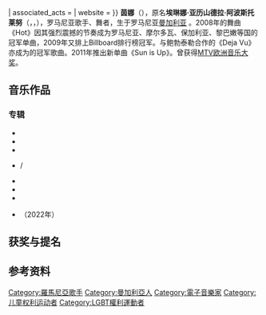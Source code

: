 {{expand english|time=2017-01-10T08:27:21+00:00}}
{{艺人
| type               = 女歌手
| name               = 茵娜<br>Inna
| image              = Inna at Masked Singer Romania 2021.jpg
| image_size         = 200px
| caption            = 2021年的茵娜
| birth_name         = Elena Alexandra Apostoleanu
| birth_date         = {{Birth date and age|1986|10|16}}
| birth_place        = 罗马尼亚[[曼加利亞|曼加利亞]]
| education          = {{tsl|en|Ovidius University|康斯坦察奥维德大学}}
| occupation         = {{Flatlist|
* 歌手 
* 制作人<ref name="credits">{{cite AV media notes |title=Party Never Ends |others=Inna |year=2013 |type=Liner notes |publisher={{tsl|en|Roton (label)||Roton}} (Barcode: 7502232240955) |location=罗马尼亚[[布加勒斯特|布加勒斯特]]}}</ref>
}}
| years_active       = 2008年至今
| awards             = 
| genre              = [[電子舞曲|EDM]]<ref name="electronic">{{cite web|url=http://www.allmusic.com/artist/inna-mn0001097442|title=Inna – Biography|publisher=[[AllMusic|AllMusic]]. [[All_Media_Network|All Media Network]]|access-date=2017-03-19|url-status=live|archive-url=https://web.archive.org/web/20170319100703/http://www.allmusic.com/artist/inna-mn0001097442|archive-date=2017-03-19}}</ref> 
| label              = {{flat list |
* {{tsl|en|Roton (label)||Roton}}<ref>{{cite news|url=http://www.roton.ro/artist.php?id=29&name=Inna|title=Roton Music – Inna|publisher={{tsl|en|Roton (label)||Roton}}|access-date=2017-03-19|language=ro|url-status=live|archive-url=https://web.archive.org/web/20170406181452/http://roton.ro/artist.php?id=29&name=Inna|archive-date=2017-04-06}}</ref>
* [[華納音樂集團|華納音樂集團]]<ref>{{cite news|url=http://www.warnermusic.de/inna|title=Inna {{!}} Warner Music Germany|publisher=[[華納音樂集團|Warner Music Group]]|access-date=2017-03-19|language=de|url-status=live|archive-url=https://web.archive.org/web/20170320053215/http://www.warnermusic.de/inna|archive-date=2017-03-20}}</ref>
* {{tsl|en|Global Records||Global}}<ref>{{cite web|url=http://www.crazyradio.ro/global-records-casa-de-discuri-a-innei-un-an-cu-rezultate-impresionante-7299.html|title=Global Records, casa de discuri a Innei, un an cu rezultate impresionante|trans-title=Global Records, Inna's label, had a year full of good results|publisher=Crazy Radio|language=ro|date=2016-01-11|access-date=2017-02-19|url-status=live|archive-url=https://web.archive.org/web/20170220093228/http://www.crazyradio.ro/global-records-casa-de-discuri-a-innei-un-an-cu-rezultate-impresionante-7299.html|archive-date=2017-02-20}}</ref>
* [[环球音乐集团|环球音乐集团]]<ref>{{cite news|url=https://www.universalmusic.fr/artiste/12331-inna|title=Inna – Universal Music France|publisher=[[环球音乐集团|Universal Music Group]]|access-date=2019-08-05|language=fr}}</ref>
}}
| associated_acts     = {{flat list|
*{{tsl|en|Play & Win||Play & Win}}
*{{tsl|en|David Ciente||David Ciente}}
}} 
| website            ={{URL|https://innaofficial.com/}}
}}
'''茵娜'''（{{lang-en|Inna}}），原名'''埃琳娜·亚历山德拉·阿波斯托莱努'''（{{lang-ro|Elena Alexandra Apostoleanu}}，{{IPA-ro|eˈlena aleˈksandra apostoˈle̯anu}}，{{bd|1986年|10月16日|}}），罗马尼亚歌手、舞者，生于罗马尼亚[[曼加利亚|曼加利亚]] 。2008年的舞曲《Hot》因其强烈震撼的节奏成为罗马尼亚、摩尔多瓦、保加利亚、黎巴嫩等国的冠军单曲，2009年又排上Billboard排行榜冠军。与鲍勃泰勒合作的《Deja Vu》亦成为{{Which|许多国家|time=2017-01-10}}的冠军歌曲。2011年推出新单曲《Sun is Up》。曾获得[[MTV欧洲音乐大奖|MTV欧洲音乐大奖]]{{Which|两项|time=2017-01-10}}。

==音乐作品==
{{main|{{tsl|en|Inna discography|茵娜音乐作品列表}}}}
===专辑===
* {{tsl|en|Hot (Inna album)|Hot (茵娜专辑)|Hot}}
* {{tsl|en|I Am the Club Rocker||I Am the Club Rocker}}
* {{tsl|en|Party Never Ends||Party Never Ends}}
* {{tsl|en|Inna (album)|茵娜 (茵娜专辑)|茵娜}} / {{tsl|en|Inna (album)|茵娜 (茵娜专辑)|Body and the Sun}}
* {{tsl|en|Nirvana (Inna album)|Nirvana (茵娜专辑)|Nirvana}}
* {{tsl|en|Yo (album)|Yo (茵娜专辑)|Yo}}
* {{tsl|en|Heartbreaker (Inna album)|Heartbreaker (茵娜专辑)|Heartbreaker}}
* {{tsl|en|Champagne Problems (album)|Champagne Problems (专辑)|Champagne Problems}}（2022年）

==获奖与提名==
{{main|{{tsl|en|List of awards and nominations received by Inna|茵娜获奖与提名列表}}}}

==参考资料==
{{refs}}

{{茵娜}}
{{茵娜歌曲}}
{{normdaten}}
{{DEFAULTSORT:inna}}
[[Category:羅馬尼亞歌手|Category:羅馬尼亞歌手]]
[[Category:曼加利亞人|Category:曼加利亞人]]
[[Category:電子音樂家|Category:電子音樂家]]
[[Category:儿童权利运动者|Category:儿童权利运动者]]
[[Category:LGBT權利運動者|Category:LGBT權利運動者]]